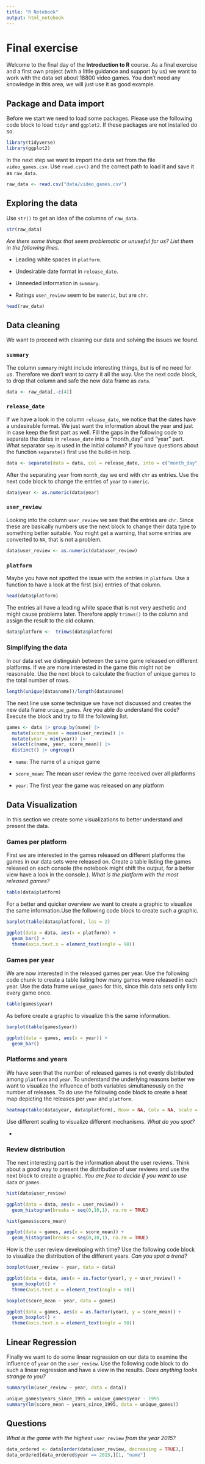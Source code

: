 ```yaml
---
title: "R Notebook"
output: html_notebook
---
```


# Final exercise

Welcome to the final day of the **Introduction to R** course. As a final exercise and a first own project (with a little guidance and support by us) we want to work with the data set about 18800 video games. You don't need any knowledge in this area, we will just use it as good example.

## Package and Data import

Before we start we need to load some packages. Please use the following code block to load `tidyr` and `ggplot2`. If these packages are not installed do so.

```r
library(tidyverse)
library(ggplot2)
```

In the next step we want to import the data set from the file `video_games.csv`. Use `read.csv()` and the correct path to load it and save it as `raw_data`.

```r
raw_data <- read.csv("data/video_games.csv")
```

## Exploring the data

Use `str()` to get an idea of the columns of `raw_data`.

```r
str(raw_data)
```

*Are there some things that seem problematic or unuseful for us? List them in the following lines.*

-   Leading white spaces in `platform`.

-   Undesirable date format in `release_date`.

-   Unneeded information in `summary`.

-   Ratings `user_review` seem to be `numeric`, but are `chr`.

```r
head(raw_data)
```

## Data cleaning

We want to proceed with cleaning our data and solving the issues we found.

### `summary`

The column `summary` might include interesting things, but is of no need for us. Therefore we don't want to carry it all the way. Use the next code block, to drop that column and safe the new data frame as `data`.

```r
data <- raw_data[,-c(4)]
```

### `release_date`

If we have a look in the column `release_date`, we notice that the dates have a undesirable format. We just want the information about the year and just in case keep the first part as well. Fill the gaps in the following code to separate the dates in `release_date` into a "month_day" and "year" part. What separator `sep` is used in the initial column? If you have questions about the function `separate()` first use the build-in help.

```r
data <- separate(data = data, col = release_date, into = c("month_day", "year"), sep = ", ")
```

After the separating `year` from `month_day` we end with `chr` as entries. Use the next code block to change the entries of `year` to `numeric`.

```r
data$year <- as.numeric(data$year)
```

### `user_review`

Looking into the column `user_review` we see that the entries are `chr`. Since these are basically numbers use the next block to change their data type to something better suitable. You might get a warning, that some entries are converted to `NA`, that is not a problem.

```r
data$user_review <- as.numeric(data$user_review)
```

### `platform`

Maybe you have not spotted the issue with the entries in `platform`. Use a function to have a look at the first (six) entries of that column.

```r
head(data$platform)
```

The entries all have a leading white space that is not very aesthetic and might cause problems later. Therefore apply `trimws()` to the column and assign the result to the old column.

```r
data$platform <-  trimws(data$platform)
```

### Simplifying the data

In our data set we distinguish between the same game released on different platforms. If we are more interested in the game this might not be reasonable. Use the next block to calculate the fraction of unique games to the total number of rows.

```r
length(unique(data$name))/length(data$name)
```

The next line use some technique we have not discussed and creates the new data frame `unique_games`. Are you able do understand the code? Execute the block and try to fill the following list.

```r
games <- data |> group_by(name) |> 
  mutate(score_mean = mean(user_review)) |>
  mutate(year = min(year)) |> 
  select(c(name, year, score_mean)) |> 
  distinct() |> ungroup()
```

-   `name`: The name of a unique game

-   `score_mean`: The mean user review the game received over all platforms

-   `year`: The first year the game was released on any platform

## Data Visualization

In this section we create some visualizations to better understand and present the data.

### Games per platform

First we are interested in the games released on different platforms the games in our data sets were released on. Create a table listing the games released on each console (the notebook might shift the output, for a better view have a look in the console.). *What is the platform with the most released games?*

```r
table(data$platform)
```

For a better and quicker overview we want to create a graphic to visualize the same information.Use the following code block to create such a graphic.

```r
barplot(table(data$platform), las = 2)
```

```r
ggplot(data = data, aes(x = platform)) +
  geom_bar() +
  theme(axis.text.x = element_text(angle = 90))
```

### Games per year

We are now interested in the released games per year. Use the following code chunk to create a table listing how many games were released in each year. Use the data frame `unique_games` for this, since this data sets only lists every game once.

```r
table(games$year)
```

As before create a graphic to visualize this the same information.

```r
barplot(table(games$year))
```

```r
ggplot(data = games, aes(x = year)) +
  geom_bar()
```

### Platforms and years

We have seen that the number of released games is not evenly distributed among `platform` and `year`. To understand the underlying reasons better we want to visualize the influence of both variables simultaneously on the number of releases. To do use the following code block to create a heat map depicting the releases per `year` and `platform`.

```r
heatmap(table(data$year, data$platform), Rowv = NA, Colv = NA, scale = "row")
```

Use different scaling to visualize different mechanisms. *What do you spot?*

-   

### Review distribution

The next interesting part is the information about the user reviews. Think about a good way to present the distribution of user reviews and use the next block to create a graphic. *You are free to decide if you want to use `data` or `games`*.

```r
hist(data$user_review)

ggplot(data = data, aes(x = user_review)) +
  geom_histogram(breaks = seq(0,10,1), na.rm = TRUE)
```

```r
hist(games$score_mean)

ggplot(data = games, aes(x = score_mean)) +
  geom_histogram(breaks = seq(0,10,1), na.rm = TRUE)
```

How is the user review developing with time? Use the following code block to visualize the distribution of the different years. *Can you spot a trend?*

```r
boxplot(user_review ~ year, data = data)

ggplot(data = data, aes(x = as.factor(year), y = user_review)) +
  geom_boxplot() +
  theme(axis.text.x = element_text(angle = 90))
```

```r
boxplot(score_mean ~ year, data = games)

ggplot(data = games, aes(x = as.factor(year), y = score_mean)) +
  geom_boxplot() +
  theme(axis.text.x = element_text(angle = 90))
```

## Linear Regression

Finally we want to do some linear regression on our data to examine the influence of `year` on the `user_review`. Use the following code block to do such a linear regression and have a view in the results. *Does anything looks strange to you?*

```r
summary(lm(user_review ~ year, data = data))
```

```r
unique_games$years_since_1995 = unique_games$year - 1995
summary(lm(score_mean ~ years_since_1995, data = unique_games))
```

## Questions

*What is the game with the highest* `user_review` *from the year 2015?*

```r
data_ordered <- data[order(data$user_review, decreasing = TRUE),]
data_ordered[data_ordered$year == 2015,][1, "name"]
```
